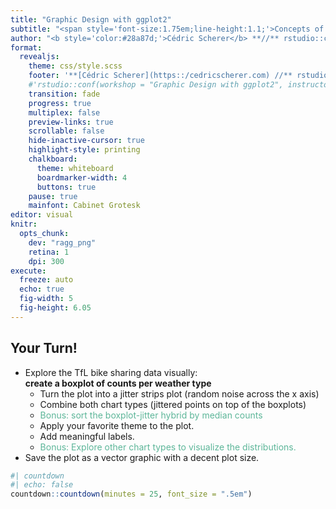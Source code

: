 ```yaml
---
title: "Graphic Design with ggplot2"
subtitle: "<span style='font-size:1.75em;line-height:1.1;'>Concepts of the <code>{ggplot2}</code> Package Pt. 1:<br><span style='font-weight:500;'>Exercise 2</span></span>"
author: "<b style='color:#28a87d;'>Cédric Scherer</b> **//** rstudio::conf **//** July 2022"
format: 
  revealjs: 
    theme: css/style.scss
    footer: '**[Cédric Scherer](https::/cedricscherer.com) //** rstudio::conf **//** July 2022'
    #'rstudio::conf(workshop = "Graphic Design with ggplot2", instructor = "Cédric Scherer")'
    transition: fade
    progress: true
    multiplex: false
    preview-links: true
    scrollable: false
    hide-inactive-cursor: true
    highlight-style: printing
    chalkboard:
      theme: whiteboard
      boardmarker-width: 4
      buttons: true
    pause: true
    mainfont: Cabinet Grotesk
editor: visual
knitr:
  opts_chunk: 
    dev: "ragg_png"
    retina: 1
    dpi: 300
execute:
  freeze: auto
  echo: true
  fig-width: 5
  fig-height: 6.05
---
```



## Your Turn!

::: question
* Explore the TfL bike sharing data visually:<br>**create a boxplot of counts per weather type**
    - Turn the plot into a jitter strips plot (random noise across the x axis)
    - Combine both chart types (jittered points on top of the boxplots)
    - <span style='color:#5DB699;'>Bonus: sort the boxplot-jitter hybrid by median counts</span>
    - Apply your favorite theme to the plot.
    - Add meaningful labels.
    - <span style='color:#5DB699;'>Bonus: Explore other chart types to visualize the distributions.</span>
* Save the plot as a vector graphic with a decent plot size.
:::

```r
#| countdown
#| echo: false
countdown::countdown(minutes = 25, font_size = ".5em")
```


##  {background-image="img/exercise-what-now.png" background-position="center" background-size="65%"}
